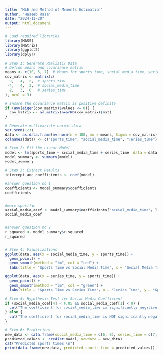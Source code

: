 ```yaml
---
title: "MLE and Method of Moments Estimation"
author: "Haseeb Raza"
date: "2024-11-20"
output: html_document
---
```


```r
# Load required libraries
library(MASS)
library(Matrix)
library(ggplot2)
library(dplyr)

# Step 1: Generate Realistic Data
# Define means and covariance matrix
means <- c(10, 5, 7)  # Means for sports_time, social_media_time, series_time
cov_matrix <- matrix(c(
  9,  -4,  2,  # sports_time
 -4,   4,  3,  # social_media_time
  2,   3,  6   # series_time
), ncol = 3)

# Ensure the covariance matrix is positive definite
if (any(eigen(cov_matrix)$values <= 0)) {
  cov_matrix <- as.matrix(nearPD(cov_matrix)$mat)
}

# Generate multivariate normal data
set.seed(123)
data <- as.data.frame(mvrnorm(n = 100, mu = means, Sigma = cov_matrix))
colnames(data) <- c("sports_time", "social_media_time", "series_time")

# Step 2: Fit the Linear Model
model <- lm(sports_time ~ social_media_time + series_time, data = data)
model_summary <- summary(model)
model_summary

# Step 3: Extract Results
intercept_and_coefficients <- coef(model)

#answer question no 1 
coefficients <- model_summary$coefficients
coefficients


#more specific 
social_media_coef <- model_summary$coefficients["social_media_time", ]
social_media_coef


#answer question no 2
r_squared <- model_summary$r.squared
r_squared


# Step 4: Visualizations
ggplot(data, aes(x = social_media_time, y = sports_time)) +
  geom_point() +
  geom_smooth(method = "lm", col = "red") +
  labs(title = "Sports Time vs Social Media Time", x = "Social Media Time", y = "Sports Time")

ggplot(data, aes(x = series_time, y = sports_time)) +
  geom_point() +
  geom_smooth(method = "lm", col = "green") +
  labs(title = "Sports Time vs Series Time", x = "Series Time", y = "Sports Time")

# Step 5: Hypothesis Test for Social Media Coefficient
if (social_media_coef[4] < 0.05 && social_media_coef[1] < 0) {
  cat("The coefficient for social_media_time is significantly negative (p-value <", social_media_coef[4], ").\n")
} else {
  cat("The coefficient for social_media_time is NOT significantly negative.\n")
}

# Step 6: Predictions
new_data <- data.frame(social_media_time = c(6, 8), series_time = c(7, 10))
predicted_values <- predict(model, newdata = new_data)
cat("Predicted sports times:\n")
print(data.frame(new_data, predicted_sports_time = predicted_values))

```
